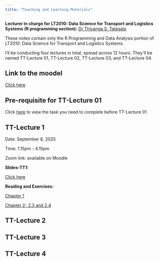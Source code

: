 ```yaml
---
title: "Teaching and Learning Materials"
---
```


**Lecturer in charge for LT2010: Data Science for Transport and Logistics Systems (R programming section):** [Dr Thiyanga S. Talagala](https://thiyanga.netlify.app/)

These notes contain only the R Programming and Data Analysis portion of LT2010: Data Science for Transport and Logistics Systems.

I’ll be conducting four lectures in total, spread across 12 hours. They’ll be named TT-Lecture 01, TT-Lecture 02, TT-Lecture 03, and TT-Lecture 04.

## Link to the moodel

[Click here](https://online.uom.lk/login/index.php)

## Pre-requisite for TT-Lecture 01

Click [here](/week0/index.html) to view the task you need to complete before TT-Lecture 01

## TT-Lecture 1

Date: September 8, 2025

Time: 1.15pm - 4.15pm

Zoom link: available on Moodle

**Slides-TT1:**

[Click here](/week1/index.html)

**Reading and Exercises:**

[Chapter 1](https://thiyangt.github.io/rbook/intro.html)

[Chapter 2- 2.3 and 2.4](https://thiyangt.github.io/rbook/chap2.html)

## TT-Lecture 2

## TT-Lecture 3

## TT-Lecture 4
